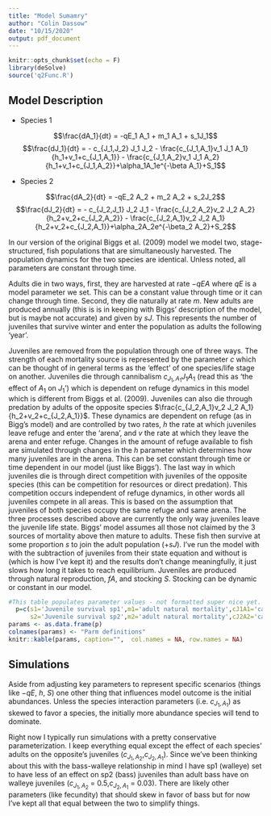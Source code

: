 ---
title: "Model Sumamry"
author: "Colin Dassow"
date: "10/15/2020"
output: pdf_document
---

```{r setup, include=FALSE}
knitr::opts_chunk$set(echo = F)
library(deSolve)
source('q2Func.R')
```

## Model Description

* Species 1
  
$$\frac{dA_1}{dt} = -qE_1 A_1 + m_1 A_1 + s_1J_1$$
$$\frac{dJ_1}{dt} = - c_{J_1,J_2} J_1 J_2 - \frac{c_{J_1,A_1}v_1 J_1 A_1}{h_1+v_1+c_{J_1,A_1}} - \frac{c_{J_1,A_2}v_1 J_1 A_2}{h_1+v_1+c_{J_1,A_2}}+\alpha_1A_1e^{-\beta A_1}+S_1$$

* Species 2
  
$$\frac{dA_2}{dt} = -qE_2 A_2 + m_2 A_2 + s_2J_2$$
$$\frac{dJ_2}{dt} = - c_{J_2,J_1} J_2 J_1 - \frac{c_{J_2,A_2}v_2 J_2 A_2}{h_2+v_2+c_{J_2,A_2}} - \frac{c_{J_2,A_1}v_2 J_2 A_1}{h_2+v_2+c_{J_2,A_1}}+\alpha_2A_2e^{-\beta_2 A_2}+S_2$$

In our version of the original Biggs et al. (2009) model we model two, stage-structured, fish populations that are simultaneously harvested. The population dynamics for the two species are identical. Unless noted, all parameters are constant through time. 
  
  Adults die in two ways, first, they are harvested at rate $-qEA$ where $qE$ is a model parameter we set. This can be a constant value through time or it can change through time. Second, they die naturally at rate $m$. New adults are produced annually (this is is in keeping with Biggs' description of the model, but is maybe not accurate) and given by $sJ$. This represents the number of juveniles that survive winter and enter the population as adults the following 'year'. 

  Juveniles are removed from the population through one of three ways. The strength of each mortality source is represented by the parameter $c$ which can be thought of in general terms as the 'effect' of one species/life stage on another. Juveniles die through cannibalism $c_{J_1,A_1} J_1 A_1$ (read this as 'the effect of $A_1$ on $J_1$') which is dependent on refuge dynamics in this model which is different from Biggs et al. (2009). Juveniles can also die through predation by adults of the opposite species $\frac{c_{J_2,A_1}v_2 J_2 A_1}{h_2+v_2+c_{J_2,A_1}}$. These dynamics are dependent on refuge (as in Bigg's model) and are controlled by two rates, $h$ the rate at which juveniles leave refuge and enter the 'arena', and $v$ the rate at which they leave the arena and enter refuge. Changes in the amount of refuge available to fish are simulated through changes in the $h$ parameter which determines how many juveniles are in the arena. This can be set constant through time or time dependent in our model (just like Biggs'). The last way in which juveniles die is through direct competition with juveniles of the opposite species (this can be competition for resources or direct predation). This competition occurs independent of refuge dynamics, in other words all juveniles compete in all areas. This is based on the assumption that juveniles of both species occupy the same refuge and same arena. The three processes described above are currently the only way juveniles leave the juvenile life state. Biggs' model assumes all those not claimed by the 3 sources of mortality above then mature to adults. These fish then survive at some proportion $s$ to join the adult population ($+sJ$). I've run the model with with the subtraction of juveniles from their state equation and without is (which is how I've kept it) and the results don't change meaningfully, it just slows how long it takes to reach equilibrium. Juveniles are produced through natural reproduction, $fA$, and stocking $S$. Stocking can be dynamic or constant in our model. 

```{r,echo=FALSE, cash=TRUE, cash.comments=F}
#This table populates parameter values - not formatted super nice yet. - can throw this in the supplement if we want it there. 
  p=c(s1='Juvenile survival sp1',m1='adult natural mortality',cJ1A1='cannibalism',cJ1A2='predation by sp2',cJ1J2='Juvenile competition',v1='rate sp1 juveniles enter FA',f1='fecundidty sp1', h1='rate sp1 juveniles leave FA', S1='stocking species 1', qE1='harvest rate sp1',
      s2='Juvenile survival sp2',m2='adult natural mortality',cJ2A2='cannibalism',cJ2A1='predation by sp1',cJ2J1='Juvenile competition',v2='rate sp2 juveniles enter FA',f2='fecundidty sp1', h2='rate sp2 juveniles leave FA', S2='stocking species 2', qE2='harvest rate sp2')
params <- as.data.frame(p)
colnames(params) <- "Parm definitions"
knitr::kable(params, caption="",  col.names = NA, row.names = NA)
```

## Simulations

Aside from adjusting key parameters to represent specific scenarios (things like $-qE$, $h$, $S$) one other thing that influences model outcome is the initial abundances. Unless the species interaction parameters (i.e. $c_{J_1,A_1}$) as skewed to favor a species, the initially more abundance species will tend to dominate. 

Right now I typically run simulations with a pretty conservative parameterization. I keep everything equal except the effect of each species' adults on the opposite's juveniles ($c_{J_1,A_2}$,$c_{J_2,A_1}$). Since we've been thinking about this with the bass-walleye relationship in mind I have sp1 (walleye) set to have less of an effect on sp2 (bass) juveniles than adult bass have on walleye juveniles ($c_{J_1,A_2}$ = 0.5,$c_{J_2,A_1}$ = 0.03). There are likely other parameters (like fecundity) that should skew in favor of bass but for now I've kept all that equal between the two to simplify things. 


